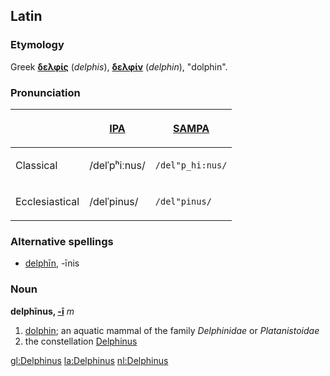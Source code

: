 ==Latin==
===Etymology===
Greek '''[[δελφίς]]''' (''delphis''), '''[[δελφίν]]''' (''delphin''), "dolphin".

===Pronunciation===
{| border=1 cellpadding=5
! !! [[w:International Phonetic Alphabet|IPA]] !! [[w:SAMPA|SAMPA]]
|-
! Classical
| /delˈpʰiːnus/ || <tt>/del"p_hi:nus/</tt>
|-
! Ecclesiastical
| /delˈpinus/ || <tt>/del"pinus/</tt>
|}

===Alternative spellings===
*[[delphin|delphīn]], -īnis 

===Noun===
'''delphīnus, [[Wiktionary Appendix:Latin second declension|-ī]]''' ''m''
# [[dolphin]]; an aquatic mammal of the family ''Delphinidae'' or ''Platanistoidae'' 
# the constellation [[Delphinus]]

[[gl:Delphinus]]
[[la:Delphinus]]
[[nl:Delphinus]]